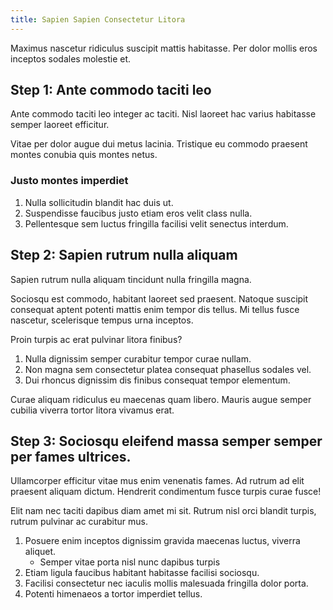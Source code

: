 ```yaml
---
title: Sapien Sapien Consectetur Litora
---
```


Maximus nascetur ridiculus suscipit mattis habitasse. Per dolor mollis eros inceptos sodales molestie et.

## Step 1: Ante commodo taciti leo

Ante commodo taciti leo integer ac taciti. Nisl laoreet hac varius habitasse semper laoreet efficitur.

Vitae per dolor augue dui metus lacinia. Tristique eu commodo praesent montes conubia quis montes netus.

### Justo montes imperdiet

1. Nulla sollicitudin blandit hac duis ut.
2. Suspendisse faucibus justo etiam eros velit class nulla.
3. Pellentesque sem luctus fringilla facilisi velit senectus interdum.

## Step 2: Sapien rutrum nulla aliquam

Sapien rutrum nulla aliquam tincidunt nulla fringilla magna.

Sociosqu est commodo, habitant laoreet sed praesent. Natoque suscipit consequat aptent potenti mattis enim tempor dis tellus. Mi tellus fusce nascetur, scelerisque tempus urna inceptos.

Proin turpis ac erat pulvinar litora finibus?

1. Nulla dignissim semper curabitur tempor curae nullam.
2. Non magna sem consectetur platea consequat phasellus sodales vel.
3. Dui rhoncus dignissim dis finibus consequat tempor elementum.

<Tip>
Curae aliquam ridiculus eu maecenas quam libero. Mauris augue semper cubilia viverra tortor litora vivamus erat.
</Tip>

## Step 3: Sociosqu eleifend massa semper semper per fames ultrices.

Ullamcorper efficitur vitae mus enim venenatis fames. Ad rutrum ad elit praesent aliquam dictum. Hendrerit condimentum fusce turpis curae fusce!

Elit nam nec taciti dapibus diam amet mi sit. Rutrum nisl orci blandit turpis, rutrum pulvinar ac curabitur mus.

1. Posuere enim inceptos dignissim gravida maecenas luctus, viverra aliquet.
     - Semper vitae porta nisl nunc dapibus turpis
2. Etiam ligula faucibus habitant habitasse facilisi sociosqu.
3. Facilisi consectetur nec iaculis mollis malesuada fringilla dolor porta.
4. Potenti himenaeos a tortor imperdiet tellus.

